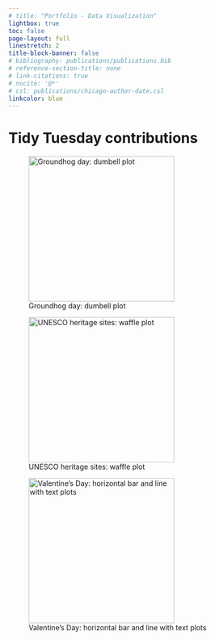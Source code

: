 ```yaml
---
# title: "Portfolio - Data Visualization"
lightbox: true
toc: false
page-layout: full
linestretch: 2
title-block-banner: false
# bibliography: publications/publications.bib
# reference-section-title: none
# link-citations: true
# nocite: '@*'
# csl: publications/chicago-author-date.csl
linkcolor: blue
---
```


# Tidy Tuesday contributions  


::: {layout="[1,1,1]"}

![Groundhog day: dumbell plot](/images/tidytuesday/2024-01-30.jpg){group="my-gallery" height=3in}

![UNESCO heritage sites: waffle plot](/images/tidytuesday/2024-02-06.jpg){group="my-gallery" height=3in}

![Valentine's Day: horizontal bar and line with text plots](/images/tidytuesday/2024-02-13.jpg){group="my-gallery" height=3in}

:::